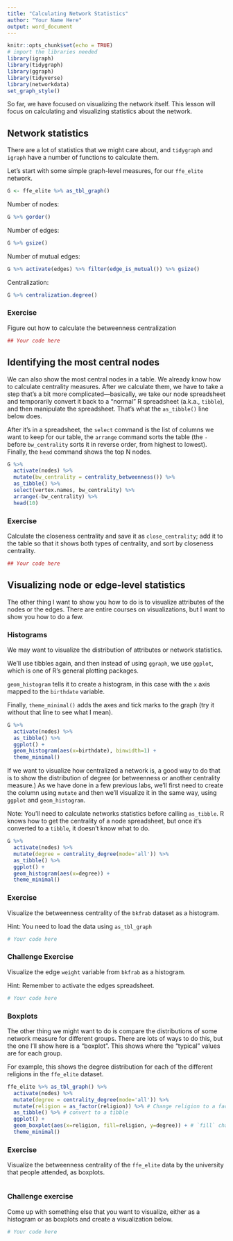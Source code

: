 ```yaml
---
title: "Calculating Network Statistics"
author: "Your Name Here"
output: word_document
---
```


```r
knitr::opts_chunk$set(echo = TRUE)
# import the libraries needed
library(igraph)
library(tidygraph)
library(ggraph)
library(tidyverse)
library(networkdata)
set_graph_style()
```

So far, we have focused on visualizing the network itself. This lesson will focus on calculating and visualizing statistics about the network.

## Network statistics

There are a lot of statistics that we might care about, and `tidygraph` and `igraph` have a number of functions to calculate them.

Let's start with some simple graph-level measures, for our `ffe_elite` network.

```r
G <- ffe_elite %>% as_tbl_graph()
```

Number of nodes:
```r
G %>% gorder()
```

Number of edges:
```r
G %>% gsize()
```

Number of mutual edges:

```r
G %>% activate(edges) %>% filter(edge_is_mutual()) %>% gsize()
```
Centralization:

```r
G %>% centralization.degree()
```

### Exercise

Figure out how to calculate the betweenness centralization

```r

## Your code here
```

## Identifying the most central nodes

We can also show the most central nodes in a table. We already know how to calculate centrality measures. After we calculate them, we have to take a step that's a bit more complicated---basically, we take our node spreadsheet and temporarily convert it back to a "normal" R spreadsheet (a.k.a., `tibble`), and then manipulate the spreadsheet. That's what the `as_tibble()` line below does.

After it's in a spreadsheet, the `select` command is the list of columns we want to keep for our table, the `arrange` command sorts the table (the `-` before `bw_centrality` sorts it in reverse order, from highest to lowest). Finally, the `head` command shows the top N nodes.

```r
G %>%
  activate(nodes) %>%
  mutate(bw_centrality = centrality_betweenness()) %>%
  as_tibble() %>%
  select(vertex.names, bw_centrality) %>%
  arrange(-bw_centrality) %>%
  head(10)

```

### Exercise

Calculate the closeness centrality and save it as `close_centrality`; add it to the table so that it shows both types of centrality, and sort by closeness centrality.

```r
## Your code here
```


## Visualizing node or edge-level statistics

The other thing I want to show you how to do is to visualize attributes of the nodes or the edges. There are entire courses on visualizations, but I want to show you how to do a few.


### Histograms

We may want to visualize the distribution of attributes or network statistics. 

We'll use tibbles again, and then instead of using `ggraph`, we use `ggplot`, which is one of R's general plotting packages.

`geom_histogram` tells it to create a histogram, in this case with the `x` axis mapped to the `birthdate` variable.

Finally, `theme_minimal()` adds the axes and tick marks to the graph (try it without that line to see what I mean).

```r
G %>%
  activate(nodes) %>%
  as_tibble() %>%
  ggplot() +
  geom_histogram(aes(x=birthdate), binwidth=1) + 
  theme_minimal()

```

If we want to visualize how centralized a network is, a good way to do that is to show the distribution of degree (or betweenness or another centrality measure.) As we have done in a few previous labs, we'll first need to create the column using `mutate` and then we'll visualize it in the same way, using `ggplot` and `geom_histogram`.

Note: You'll need to calculate networks statistics before calling `as_tibble`. R knows how to get the centrality of a node spreadsheet, but once it's converted to a `tibble`, it doesn't know what to do.

```r
G %>%
  activate(nodes) %>%
  mutate(degree = centrality_degree(mode='all')) %>% 
  as_tibble() %>%
  ggplot() +
  geom_histogram(aes(x=degree)) + 
  theme_minimal()
```

### Exercise

Visualize the betweenness centrality of the `bkfrab` dataset as a histogram.

Hint: You need to load the data using `as_tbl_graph`


```r

# Your code here 

```

### Challenge Exercise

Visualize the edge `weight` variable from `bkfrab` as a histogram.

Hint: Remember to activate the edges spreadsheet.

```r

# Your code here

```


### Boxplots

The other thing we might want to do is compare the distributions of some network measure for different groups. There are lots of ways to do this, but the one I'll show here is a "boxplot". This shows where the "typical" values are for each group.

For example, this shows the degree distribution for each of the different religions in the `ffe_elite` dataset. 

```r
ffe_elite %>% as_tbl_graph() %>%
  activate(nodes) %>%
  mutate(degree = centrality_degree(mode='all')) %>%
  mutate(religion = as_factor(religion)) %>% # Change religion to a factor
  as_tibble() %>% # convert to a tibble
  ggplot() + 
  geom_boxplot(aes(x=religion, fill=religion, y=degree)) + # `fill` changes the filled in color. Try changing this to `color` instead
  theme_minimal()

```

### Exercise

Visualize the betweenness centrality of the `ffe_elite` data by the university that people attended, as boxplots.


```r

```


### Challenge exercise

Come up with something else that you want to visualize, either as a histogram or as boxplots and create a visualization below.

```r

# Your code here

```

